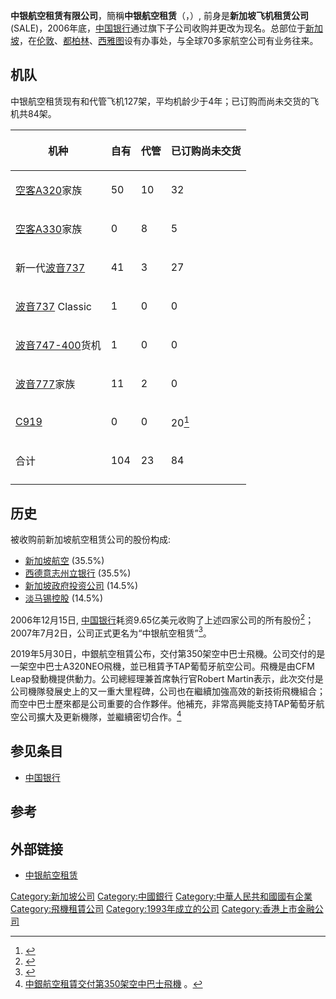 {{Infobox Company 
| company_name     = 中银航空租赁有限公司
| company_name_en  = BOC AVIATION LIMITED
| company_logo     = bocaviation.svg
| company_type     = 上市公司
| traded_as        = {{hkex|2588}}
| ISIN             = SG9999015267
| foundation       = 1993年11月25日<br/>{{SGP}}
| location         = {{SGP}}[[珊顿大道|珊顿大道]]8号
| key_people       = 孙煜
| industry         = 
| products         = 
| revenue          = 
| operating_income = 
| net_income       = 
| num_employees    = 
| parent           = [[中国银行股份有限公司|中国银行股份有限公司]]
| divisions        = 
| subsid           = 
| homepage         = {{url|www.bocaviation.com}}
| footnotes        = 
}}
'''中银航空租赁有限公司'''，簡稱'''中银航空租赁'''（{{lang|en|BOC Aviation}}，{{hkex|2588}}）, 前身是'''新加坡飞机租赁公司'''(SALE)，2006年底，[[中国银行|中国银行]]通过旗下子公司收购并更改为现名。总部位于[[新加坡|新加坡]]，在[[伦敦|伦敦]]、[[都柏林|都柏林]]、[[西雅图|西雅图]]设有办事处，与全球70多家航空公司有业务往来。

==机队==
中银航空租赁现有和代管飞机127架，平均机龄少于4年；已订购而尚未交货的飞机共84架。

{| style="text-align: center;" class="wikitable"
!机种
!自有
!代管
!已订购尚未交货
|-
|[[空客A320|空客A320]]家族
|50
|10
|32
|-
|[[空客A330|空客A330]]家族
|0
|8
|5
|-
|新一代[[波音737|波音737]] 
|41
|3
|27
|-
|[[波音737|波音737]] Classic 
|1
|0
|0
|-
|[[波音747-400|波音747-400]]货机
|1
|0
|0
|-
|[[波音777|波音777]]家族
|11
|2
|0
|-
|[[C919|C919]]
|0
|0
|20<ref>{{Cite web |url=http://news.sohu.com/20120214/n334711503.shtml |title=中国C919大型客机参加新加坡航展 新获20架订单 |accessdate=2012-02-22 |archive-date=2019-05-02 |archive-url=https://web.archive.org/web/20190502152858/http://news.sohu.com/20120214/n334711503.shtml |dead-url=no }}</ref>
|-
|合计
|104
|23
|84
|-
|}

==历史==
被收购前新加坡航空租赁公司的股份构成:
* [[新加坡航空|新加坡航空]] (35.5%)
* [[西德意志州立银行|西德意志州立银行]] (35.5%)
* [[新加坡政府投资公司|新加坡政府投资公司]] (14.5%)
* [[淡马锡控股|淡马锡控股]] (14.5%)

2006年12月15日, [[中国银行|中国银行]]耗资9.65亿美元收购了上述四家公司的所有股份<ref> {{cite web |url=http://news.xinhuanet.com/fortune/2006-12/18/content_5503429.htm |title= 中国银行近10亿美元收购新加坡飞机租赁公司 |publisher=[[新华网|新华网]] |date = 2006-12-18 |accessdate=2009-10-04  }}</ref>；2007年7月2日，公司正式更名为“中银航空租赁”<ref>{{cite web |url=http://www.avbuyer.com.cn/c/2007/156370.html |title=新加坡飞机租赁公司更名为中银航空租赁公司 |publisher=民航资源网 |date=2007-07-04 |accessdate=2009-10-04 }}{{dead link|date=2017年11月 |bot=InternetArchiveBot |fix-attempted=yes }}</ref>。

2019年5月30日，中銀航空租賃公布，交付第350架空中巴士飛機。公司交付的是一架空中巴士A320NEO飛機，並已租賃予TAP葡萄牙航空公司。飛機是由CFM Leap發動機提供動力。公司總經理兼首席執行官Robert Martin表示，此次交付是公司機隊發展史上的又一重大里程碑，公司也在繼續加強高效的新技術飛機組合；而空中巴士歷來都是公司重要的合作夥伴。他補充，非常高興能支持TAP葡萄牙航空公司擴大及更新機隊，並繼續密切合作。<ref>[http://www.aastocks.com/tc/stocks/news/aafn-con/NOW.944003/popular-news 中銀航空租賃交付第350架空中巴士飛機] {{Wayback|url=http://www.aastocks.com/tc/stocks/news/aafn-con/NOW.944003/popular-news |date=20200602230048 }}。</ref>

==参见条目==
*[[中国银行|中国银行]]

==参考==
<references />

==外部链接==
* [http://www.bocaviation.com 中银航空租赁] {{Wayback|url=http://www.bocaviation.com/ |date=20201129044353 }}

{{中国银行}}
[[Category:新加坡公司|Category:新加坡公司]]
[[Category:中國銀行|Category:中國銀行]]
[[Category:中華人民共和國國有企業|Category:中華人民共和國國有企業]]
[[Category:飛機租賃公司|Category:飛機租賃公司]]
[[Category:1993年成立的公司|Category:1993年成立的公司]]
[[Category:香港上市金融公司|Category:香港上市金融公司]]
